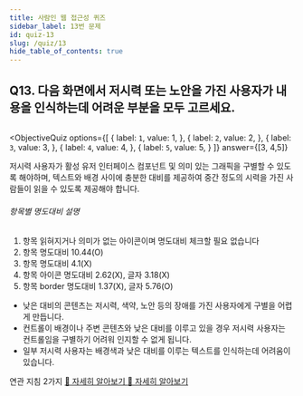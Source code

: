 ```yaml
---
title: 사람인 웹 접근성 퀴즈
sidebar_label: 13번 문제
id: quiz-13
slug: /quiz/13
hide_table_of_contents: true
---
```


## Q13. 다음 화면에서 저시력 또는 노안을 가진 사용자가 내용을 인식하는데 어려운 부분을 모두 고르세요.


<FigureBox>
  <img src={useBaseUrl("/img/a11y/quiz-contrast.png")} alt="" />
</FigureBox>

<ObjectiveQuiz
  options={[
    {
      label: `1`,
      value: 1,
    },
    {
      label: `2`,
      value: 2,
    },
    {
      label: `3`,
      value: 3,
    },
    {
      label: `4`,
      value: 4,
    },
    {
      label: `5`,
      value: 5,
    }
  ]}
  answer={[3, 4,5]}
>
  <Correct>
    <p>저시력 사용자가 활성 유저 인터페이스 컴포넌트 및 의미 있는 그래픽을 구별할 수 있도록 해야하며, 텍스트와 배경 사이에 충분한 대비를 제공하여 중간 정도의 시력을 가진 사람들이 읽을 수 있도록 제공해야 합니다.</p>
    <h6>항목별 명도대비 설명</h6>
    <ol>
      <li>항목 읽혀지거나 의미가 없는 아이콘이며 명도대비 체크할 필요 없습니다</li>
      <li>항목 명도대비 10.44(O)</li>
      <li>항목 명도대비 4.1(X)</li>
      <li>항목 아이콘 명도대비 2.62(X), 글자 3.18(X)</li>
      <li>항목 border 명도대비 1.37(X), 글자 5.76(O)</li>
    </ol>
  </Correct>
  <ul>
    <li>낮은 대비의 콘텐츠는 저시력, 색약, 노안 등의 장애를 가진 사용자에게 구별을 어렵게 만듭니다.</li>
    <li>컨트롤이 배경이나 주변 콘텐츠와 낮은 대비를 이루고 있을 경우 저시력 사용자는 컨트롤임을 구별하기 어려워 인지할 수 없게 됩니다.</li>
    <li>일부 저시력 사용자는 배경색과 낮은 대비를 이루는 텍스트를 인식하는데 어려움이 있습니다.</li>
  </ul>
  <p>
    연관 지침 2가지
    <a href="https://sri-fe1.notion.site/a70d0cf66d7f48e68307f1749614f65c">
    🔎 자세히 알아보기
    </a>
    <a href="https://sri-fe1.notion.site/a13805c62b74442abe8e0e6b8d48abb5">
    🔎 자세히 알아보기
    </a>
  </p>
  
</ObjectiveQuiz>
